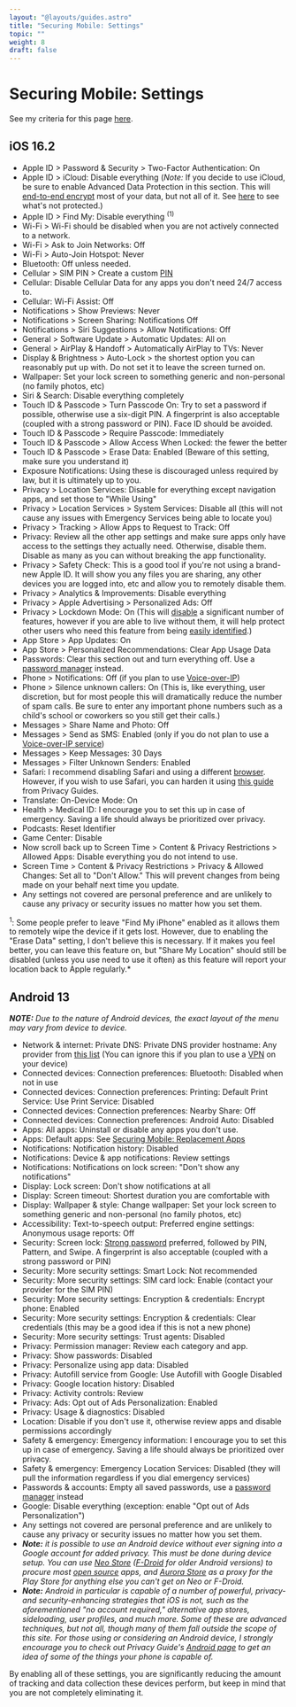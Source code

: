 ```yaml
---
layout: "@layouts/guides.astro"
title: "Securing Mobile: Settings"
topic: ""
weight: 8
draft: false
---
```


# Securing Mobile: Settings

See my criteria for this page [here](https://gitlab.com/thenewoil/website/-/wikis/Mobile-&-Destkop-Settings-and-Apps-Criteria).

## iOS 16.2

- Apple ID > Password & Security > Two-Factor Authentication: On
- Apple ID > iCloud: Disable everything (*Note:* If you decide to use iCloud, be sure to enable Advanced Data Protection in this section. This will [end-to-end encrypt](/guides/moderately-important/encryption) most of your data, but not all of it. See [here](https://support.apple.com/en-us/HT202303) to see what's not protected.)
- Apple ID > Find My: Disable everything <sup>(1)</sup>
- Wi-Fi > Wi-Fi should be disabled when you are not actively connected to a network.
- Wi-Fi > Ask to Join Networks: Off
- Wi-Fi > Auto-Join Hotspot: Never
- Bluetooth: Off unless needed.
- Cellular > SIM PIN > Create a custom [PIN](https://support.apple.com/en-us/HT201529)
- Cellular: Disable Cellular Data for any apps you don't need 24/7 access to.
- Cellular: Wi-Fi Assist: Off
- Notifications > Show Previews: Never
- Notifications > Screen Sharing: Notifications Off
- Notifications > Siri Suggestions > Allow Notifications: Off
- General > Software Update > Automatic Updates: All on
- General > AirPlay & Handoff > Automatically AirPlay to TVs: Never
- Display & Brightness > Auto-Lock > the shortest option you can reasonably put up with. Do not set it to leave the screen turned on.
- Wallpaper: Set your lock screen to something generic and non-personal (no family photos, etc)
- Siri & Search: Disable everything completely
- Touch ID & Passcode > Turn Passcode On: Try to set a password if possible, otherwise use a six-digit PIN. A fingerprint is also acceptable (coupled with a strong password or PIN). Face ID should be avoided.
- Touch ID & Passcode > Require Passcode: Immediately
- Touch ID & Passcode > Allow Access When Locked: the fewer the better
- Touch ID & Passcode > Erase Data: Enabled (Beware of this setting, make sure you understand it)
- Exposure Notifications: Using these is discouraged unless required by law, but it is ultimately up to you.
- Privacy > Location Services: Disable for everything except navigation apps, and set those to "While Using"
- Privacy > Location Services > System Services: Disable all (this will not cause any issues with Emergency Services being able to locate you)
- Privacy > Tracking > Allow Apps to Request to Track: Off
- Privacy: Review all the other app settings and make sure apps only have access to the settings they actually need. Otherwise, disable them. Disable as many as you can without breaking the app functionality.
- Privacy > Safety Check: This is a good tool if you're not using a brand-new Apple ID. It will show you any files you are sharing, any other devices you are logged into, etc and allow you to remotely disable them.
- Privacy > Analytics & Improvements: Disable everything
- Privacy > Apple Advertising > Personalized Ads: Off
- Privacy > Lockdown Mode: On (This will [disable](https://support.apple.com/en-us/HT212650) a significant number of features, however if you are able to live without them, it will help protect other users who need this feature from being [easily identified](https://www.techspot.com/news/95767-apple-upcoming-lockdown-mode-make-devices-easier-fingerprint).)
- App Store > App Updates: On
- App Store > Personalized Recommendations: Clear App Usage Data
- Passwords: Clear this section out and turn everything off. Use a [password manager](/guides/most-important/passwords) instead.
- Phone > Notifications: Off (if you plan to use [Voice-over-IP](/guides/less-important/voip))
- Phone > Silence unknown callers: On (This is, like everything, user discretion, but for most people this will dramatically reduce the number of spam calls. Be sure to enter any important phone numbers such as a child's school or coworkers so you still get their calls.)
- Messages > Share Name and Photo: Off
- Messages > Send as SMS: Enabled (only if you do not plan to use a [Voice-over-IP service](/guides/less-important/voip))
- Messages > Keep Messages: 30 Days
- Messages > Filter Unknown Senders: Enabled
- Safari: I recommend disabling Safari and using a different [browser](/guides/most-important/mobile-apps). However, if you wish to use Safari, you can harden it using [this guide](https://www.privacyguides.org/mobile-browsers/#safari) from Privacy Guides.
- Translate: On-Device Mode: On
- Health > Medical ID: I encourage you to set this up in case of emergency. Saving a life should always be prioritized over privacy.
- Podcasts: Reset Identifier
- Game Center: Disable
- Now scroll back up to Screen Time > Content & Privacy Restrictions > Allowed Apps: Disable everything you do not intend to use.
- Screen Time > Content & Privacy Restrictions > Privacy & Allowed Changes: Set all to "Don't Allow." This will prevent changes from being made on your behalf next time you update.
- Any settings not covered are personal preference and are unlikely to cause any privacy or security issues no matter how you set them.

<sup>1</sup>: Some people prefer to leave "Find My iPhone" enabled as it allows
them to remotely wipe the device if it gets lost. However, due to enabling the
"Erase Data" setting, I don't believe this is necessary. If it makes you feel
better, you can leave this feature on, but "Share My Location" should still be
disabled (unless you use need to use it often) as this feature will report your
location back to Apple regularly.*

## Android 13

**_NOTE:_** _Due to the nature of Android devices, the exact layout of the menu may vary from device to device._

- Network & internet: Private DNS: Private DNS provider hostname: Any provider from [this list](https://www.privacyguides.org/dns/) (You can ignore this if you plan to use a [VPN](/guides/less-important/vpns) on your device)
- Connected devices: Connection preferences: Bluetooth: Disabled when not in use
- Connected devices: Connection preferences: Printing: Default Print Service: Use Print Service: Disabled
- Connected devices: Connection preferences: Nearby Share: Off
- Connected devices: Connection preferences: Android Auto: Disabled
- Apps: All apps: Uninstall or disable any apps you don't use.
- Apps: Default apps: See [Securing Mobile: Replacement Apps](/guides/most-important/mobile-apps)
- Notifications: Notification history: Disabled
- Notifications: Device & app notifications: Review settings
- Notifications: Notifications on lock screen: "Don't show any notifications"
- Display: Lock screen: Don't show notifications at all
- Display: Screen timeout: Shortest duration you are comfortable with
- Display: Wallpaper & style: Change wallpaper: Set your lock screen to something generic and non-personal (no family photos, etc)
- Accessibility: Text-to-speech output: Preferred engine settings: Anonymous usage reports: Off
- Security: Screen lock: [Strong password](/guides/most-important/passwords) preferred, followed by PIN, Pattern, and Swipe. A fingerprint is also acceptable (coupled with a strong password or PIN)
- Security: More security settings: Smart Lock: Not recommended
- Security: More security settings: SIM card lock: Enable (contact your provider for the SIM PIN)
- Security: More security settings: Encryption & credentials: Encrypt phone: Enabled
- Security: More security settings: Encryption & credentials: Clear credentials (this may be a good idea if this is not a new phone)
- Security: More security settings: Trust agents: Disabled
- Privacy: Permission manager: Review each category and app.
- Privacy: Show passwords: Disabled
- Privacy: Personalize using app data: Disabled
- Privacy: Autofill service from Google: Use Autofill with Google Disabled
- Privacy: Google location history: Disabled
- Privacy: Activity controls: Review
- Privacy: Ads: Opt out of Ads Personalization: Enabled
- Privacy: Usage & diagnostics: Disabled
- Location: Disable if you don't use it, otherwise review apps and disable permissions accordingly
- Safety & emergency: Emergency information: I encourage you to set this up in case of emergency. Saving a life should always be prioritized over privacy.
- Safety & emergency: Emergency Location Services: Disabled (they will pull the information regardless if you dial emergency services)
- Passwords & accounts: Empty all saved passwords, use a [password manager](/guides/most-important/passwords) instead
- Google: Disable everything (exception: enable "Opt out of Ads Personalization")
- Any settings not covered are personal preference and are unlikely to cause any privacy or security issues no matter how you set them.
- **_Note:_** _it is possible to use an Android device without ever signing into a Google account for added privacy. This must be done during device setup. You can use [Neo Store](https://github.com/NeoApplications/Neo-Store) ([F-Droid](https://f-droid.org/) for older Android versions) to procure most [open source](/guides/prologue/open-source) apps, and [Aurora Store](https://auroraoss.com/) as a proxy for the Play Store for anything else you can't get on Neo or F-Droid._
- **_Note:_** _Android in particular is capable of a number of powerful, privacy- and security-enhancing strategies that iOS is not, such as the aforementioned "no account required," alternative app stores, sideloading, user profiles, and much more. Some of these are advanced techniques, but not all, though many of them fall outside the scope of this site. For those using or considering an Android device, I strongly encourage you to check out Privacy Guide's [Android page](https://www.privacyguides.org/android/) to get an idea of some of the things your phone is capable of._

By enabling all of these settings, you are significantly reducing the amount of tracking and data collection these devices perform, but keep in mind that you are not completely eliminating it.
